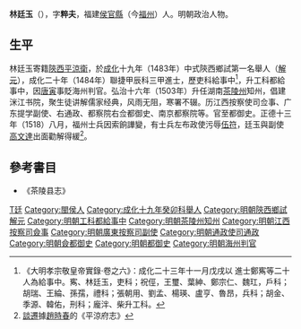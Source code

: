 {{Otheruses|other=名为林廷玉的其他人物|林瑭}}

'''林廷玉'''（{{bd|1455年||1530年|catIdx=L林}}），字'''粹夫'''，福建[[侯官縣|侯官縣]]（今[[福州|福州]]）人。明朝政治人物。

==生平==
林廷玉寄籍[[陝西|陝西]][[平涼衛|平涼衛]]，於[[成化|成化]]十九年（1483年）中式陝西鄉試第一名舉人（[[解元|解元]]），成化二十年（1484年）聯捷甲辰科三甲進士，歷吏科給事中<ref>《大明孝宗敬皇帝實錄·卷之六》：成化二十三年十一月戊戌以 進士鄭寯等二十人為給事中。寯、林廷玉，吏科；祝俓，王璽、葉紳、鄭宗仁、魏玒，戶科；胡瑞、王綸、孫孺，禮科；張朝用、劉孟、楊瑛、盧亨、魯昂，兵科；胡金、季源、韓佑，刑科；龐泮、柴升工科。</ref>，升工科都給事中，因[[唐寅|唐寅]]事貶海州判官。弘治十六年（1503年）升任湖南[[茶陵州|茶陵州]]知州，倡建洣江书院，聚生徒讲解儒家经典，风雨无阻，寒署不辍。历江西按察使司佥事、广东提学副使、右通政、都察院右佥都御史、南京都察院等。官至都御史。正德十三年（1518）八月，福州士兵因索餉譁變，有士兵左布政使污辱[[伍符|伍符]]，廷玉與副使[[高文達|高文達]]出面勸解得緩<ref>[[談遷|談遷]]據[[趙時春|趙時春]]的《平涼府志》 </ref>。

==參考書目==
{{reflist}}
* 《茶陵县志》

{{成化二十年甲辰科殿試金榜}}

{{Authority control}}

{{DEFAULTSORT:Lin林}}
[[Category:林姓|T廷]]
[[Category:閩侯人|Category:閩侯人]]
[[Category:成化十九年癸卯科舉人|Category:成化十九年癸卯科舉人]]
[[Category:明朝陝西鄉試解元|Category:明朝陝西鄉試解元]]
[[Category:明朝工科都給事中|Category:明朝工科都給事中]]
[[Category:明朝茶陵州知州|Category:明朝茶陵州知州]]
[[Category:明朝江西按察司僉事|Category:明朝江西按察司僉事]]
[[Category:明朝廣東按察司副使|Category:明朝廣東按察司副使]]
[[Category:明朝通政使司通政|Category:明朝通政使司通政]]
[[Category:明朝僉都御史|Category:明朝僉都御史]]
[[Category:明朝都御史|Category:明朝都御史]]
[[Category:明朝海州判官|Category:明朝海州判官]]